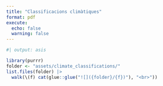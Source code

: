 ```yaml
---
title: "Classificacions climàtiques"
format: pdf
execute:
  echo: false
  warning: false
---
```


```r
#| output: asis

library(purrr)
folder <- "assets/climate_classifications/"
list.files(folder) |> 
  walk(\(f) cat(glue::glue("![]({folder}/{f})"), "<br>"))

```

